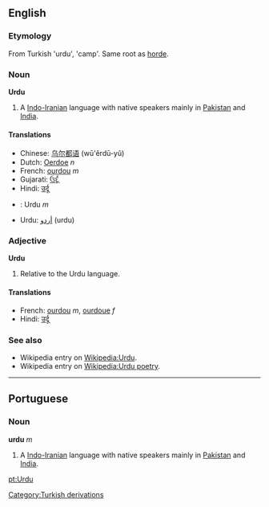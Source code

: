 ==English==
===Etymology===
From Turkish 'urdu', 'camp'. Same root as [[horde]].

===Noun===
'''Urdu'''

# A [[Indo-Iranian]] language with native speakers mainly in [[Pakistan]] and [[India]].

====Translations====
*Chinese: [[乌尔都语]] (wū'ěrdū-yǔ)
*Dutch: [[Oerdoe]] ''n''
*French: [[ourdou]] ''m''
*Gujarati: [[ઉર્દૂ]]
*Hindi: [[उर्दू]]
*{{pt}}: Urdu ''m''
*Urdu: [[اردو|أردو]] (urdu)

=== Adjective ===
'''Urdu'''

# Relative to the Urdu language.

==== Translations ====
*French: [[ourdou]] ''m'', [[ourdoue]] ''f''
*Hindi: [[उर्दू]]

===See also===
*Wikipedia entry on [[Wikipedia:Urdu]].
*Wikipedia entry on [[Wikipedia:Urdu poetry]].

----

== Portuguese ==
=== Noun ===
'''urdu''' ''m''

# A [[Indo-Iranian]] language with native speakers mainly in [[Pakistan]] and [[India]].

[[pt:Urdu]]
[[Category:Turkish derivations]]